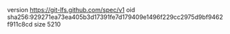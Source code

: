 version https://git-lfs.github.com/spec/v1
oid sha256:929271ea73ea405b3d17391fe7d179409e1496f229cc2975d9bf9462f911c8cd
size 5210
